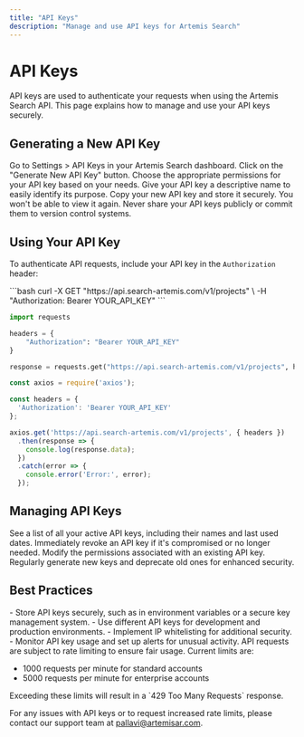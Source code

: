 ```yaml
---
title: "API Keys"
description: "Manage and use API keys for Artemis Search"
---
```


# API Keys

API keys are used to authenticate your requests when using the Artemis Search API. This page explains how to manage and use your API keys securely.

## Generating a New API Key

<Steps>
  <Step title="Navigate to API Keys">
    Go to Settings > API Keys in your Artemis Search dashboard.
  </Step>
  <Step title="Create New Key">
    Click on the "Generate New API Key" button.
  </Step>
  <Step title="Set Permissions">
    Choose the appropriate permissions for your API key based on your needs.
  </Step>
  <Step title="Name Your Key">
    Give your API key a descriptive name to easily identify its purpose.
  </Step>
  <Step title="Copy and Save">
    Copy your new API key and store it securely. You won't be able to view it again.
  </Step>
</Steps>

<Warning>
  Never share your API keys publicly or commit them to version control systems.
</Warning>

## Using Your API Key

To authenticate API requests, include your API key in the `Authorization` header:

<CodeGroup>
```bash
curl -X GET "https://api.search-artemis.com/v1/projects" \
  -H "Authorization: Bearer YOUR_API_KEY"
```

```python
import requests

headers = {
    "Authorization": "Bearer YOUR_API_KEY"
}

response = requests.get("https://api.search-artemis.com/v1/projects", headers=headers)
```

```javascript
const axios = require('axios');

const headers = {
  'Authorization': 'Bearer YOUR_API_KEY'
};

axios.get('https://api.search-artemis.com/v1/projects', { headers })
  .then(response => {
    console.log(response.data);
  })
  .catch(error => {
    console.error('Error:', error);
  });
```
</CodeGroup>

## Managing API Keys

<CardGroup cols={2}>
  <Card title="View Active Keys" icon="eye">
    See a list of all your active API keys, including their names and last used dates.
  </Card>
  <Card title="Revoke Keys" icon="trash">
    Immediately revoke an API key if it's compromised or no longer needed.
  </Card>
  <Card title="Update Permissions" icon="pen-to-square">
    Modify the permissions associated with an existing API key.
  </Card>
  <Card title="Rotate Keys" icon="rotate">
    Regularly generate new keys and deprecate old ones for enhanced security.
  </Card>
</CardGroup>

## Best Practices

<Accordion title="Security Tips">
  - Store API keys securely, such as in environment variables or a secure key management system.
  - Use different API keys for development and production environments.
  - Implement IP whitelisting for additional security.
  - Monitor API key usage and set up alerts for unusual activity.
</Accordion>

<Accordion title="Rate Limiting">
  API requests are subject to rate limiting to ensure fair usage. Current limits are:

  - 1000 requests per minute for standard accounts
  - 5000 requests per minute for enterprise accounts

  <Note>
    Exceeding these limits will result in a `429 Too Many Requests` response.
  </Note>
</Accordion>

For any issues with API keys or to request increased rate limits, please contact our support team at [pallavi@artemisar.com](mailto:pallavi@artemisar.com).